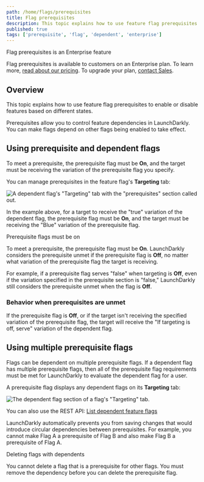 ```yaml
---
path: /home/flags/prerequisites
title: Flag prerequisites
description: This topic explains how to use feature flag prerequisites to enable or disable features based on different states.
published: true
tags: ['prerequisite', 'flag', 'dependent', 'enterprise']
---
```


<Callout intent="primary">
<CalloutTitle>Flag prerequisites is an Enterprise feature</CalloutTitle>
<CalloutDescription>

Flag prerequisites is available to customers on an Enterprise plan. To learn more, [read about our pricing](https://launchdarkly.com/pricing/). To upgrade your plan, [contact Sales](https://launchdarkly.com/contact-sales/).

</CalloutDescription>
</Callout>

## Overview

This topic explains how to use feature flag prerequisites to enable or disable features based on different states.

Prerequisites allow you to control feature dependencies in LaunchDarkly. You can make flags depend on other flags being enabled to take effect.

## Using prerequisite and dependent flags

 To meet a prerequisite, the prerequisite flag must be **On**, and the target must be receiving the variation of the prerequisite flag you specify.

You can manage prerequisites in the feature flag's **Targeting** tab:

![A dependent flag's "Targeting" tab with the "prerequisites" section called out.](flag-targeting-prerequisite.png)

In the example above, for a target to receive the "true" variation of the dependent flag, the prerequisite flag must be **On**, and the target must be receiving the "Blue" variation of the prerequisite flag.

<Callout intent="info">
<CalloutTitle>Prerequisite flags must be on</CalloutTitle>
<CalloutDescription>

To meet a prerequisite, the prerequisite flag must be **On**. LaunchDarkly considers the prerequisite unmet if the prerequisite flag is **Off**, no matter what variation of the prerequisite flag the target is receiving.

For example, if a prerequisite flag serves "false" when targeting is **Off**, even if the variation specified in the prerequisite section is "false," LaunchDarkly still considers the prerequisite unmet when the flag is **Off**.

</CalloutDescription>
</Callout>

### Behavior when prerequisites are unmet

If the prerequisite flag is **Off**, or if the target isn't receiving the specified variation of the prerequisite flag, the target will receive the "If targeting is off, serve" variation of the dependent flag.

## Using multiple prerequisite flags

Flags can be dependent on multiple prerequisite flags. If a dependent flag has multiple prerequisite flags, then all of the prerequisite flag requirements must be met for LaunchDarkly to evaluate the dependent flag for a user.

A prerequisite flag displays any dependent flags on its **Targeting** tab:

![The dependent flag section of a flag's "Targeting" tab.](flag-targeting-dependent.png)

<LearnMore>

You can also use the REST API: [List dependent feature flags](https://apidocs.launchdarkly.com/tag/Feature-flags-(beta)#operation/getDependentFlags)

</LearnMore>

LaunchDarkly automatically prevents you from saving changes that would introduce circular dependencies between prerequisites. For example, you cannot make Flag A a prerequisite of Flag B and also make Flag B a prerequisite of Flag A.

<Callout intent="alert">
<CalloutTitle>Deleting flags with dependents</CalloutTitle>
<CalloutDescription>

You cannot delete a flag that is a prerequisite for other flags. You must remove the dependency before you can delete the prerequisite flag.

</CalloutDescription>
</Callout>
